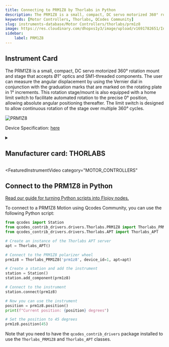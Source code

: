 ```yaml
---
title: Connecting to PRM1Z8 by Thorlabs in Python
description: The PRM1Z8 is a small, compact, DC servo motorized 360° rotation mount and stage that accepts Ø1" optics and SM1-threaded components. The user can measure the angular displacement by using the Vernier dial in conjunction with the graduation marks that are marked on the rotating plate in 1° increments. This rotation stage/mount is also equipped with a home limit switch to facilitate automated rotation to the precise 0° position, allowing absolute angular positioning thereafter. The limit switch is designed to allow continuous rotation of the stage over multiple 360° cycles.
keywords: [Motor Controllers, Thorlabs, QCodes Community] 
slug: instruments-database/Motor Controllers/thorlabs/prm1z8 
image: https://res.cloudinary.com/dhopxs1y3/image/upload/v1691782651/Instruments/Motion/PRM1Z8/PRM1Z8.jpg
sidebar:
    label: PRM1Z8 
---
```



## Instrument Card

The PRM1Z8 is a small, compact, DC servo motorized 360° rotation mount and stage that accepts Ø1" optics and SM1-threaded components. The user can measure the angular displacement by using the Vernier dial in conjunction with the graduation marks that are marked on the rotating plate in 1° increments. This rotation stage/mount is also equipped with a home limit switch to facilitate automated rotation to the precise 0° position, allowing absolute angular positioning thereafter. The limit switch is designed to allow continuous rotation of the stage over multiple 360° cycles.

![PRM1Z8](https://res.cloudinary.com/dhopxs1y3/image/upload/v1691782651/Instruments/Motion/PRM1Z8/PRM1Z8.jpg)

Device Specification: [here](https://www.thorlabs.com/_sd.cfm?fileName=19737-D02.pdf&partNumber=PRM1Z8)

<details style={{ marginTop: "15px"}}>
<summary><h2 style={{display:'inline'}}>Manufacturer card: THORLABS</h2></summary>

![THORLABS](https://res.cloudinary.com/dhopxs1y3/image/upload/v1692126009/Instruments/Vendor%20Logos/Thorlabs.png)

Thorlabs, Inc. is an American privately held optical equipment company headquartered in Newton, New Jersey. The company was founded in 1989 by Alex Cable, who serves as its current president and CEO. As of 2018, Thorlabs has annual sales of approximately $500 million.

- Headquarters: USA
- Yearly Revenue (millions, USD): 550
- Vendor Website: [here](https://www.thorlabs.com/)

</details>


<FeaturedInstrumentVideo
  category="MOTOR_CONTROLLERS"
></FeaturedInstrumentVideo>

## Connect to the PRM1Z8 in Python

[Read our guide for turning Python scripts into Flojoy nodes.](https://docs.flojoy.ai/contribution/blocks/custom-flojoy-block/)



<Tabs>
<TabItem value="Flojoy" label="Flojoy" className="flojoy-instrument-tabs">

<SectionsCard category="MOTOR_CONTROLLERS" manufacturer="Thorlabs"></SectionsCard>

</TabItem>
<TabItem value="QCodes Community" label="QCodes Community">

To connect to a PRM1Z8 Motion using Qcodes Community, you can use the following Python script:

```python
from qcodes import Station
from qcodes_contrib_drivers.drivers.Thorlabs.PRM1Z8 import Thorlabs_PRM1Z8
from qcodes_contrib_drivers.drivers.Thorlabs.APT import Thorlabs_APT

# Create an instance of the Thorlabs APT server
apt = Thorlabs_APT()

# Connect to the PRM1Z8 polarizer wheel
prm1z8 = Thorlabs_PRM1Z8('prm1z8', device_id=1, apt=apt)

# Create a station and add the instrument
station = Station()
station.add_component(prm1z8)

# Connect to the instrument
station.connect(prm1z8)

# Now you can use the instrument
position = prm1z8.position()
print(f"Current position: {position} degrees")

# Set the position to 45 degrees
prm1z8.position(45)
```

Note that you need to have the `qcodes_contrib_drivers` package installed to use the `Thorlabs_PRM1Z8` and `Thorlabs_APT` classes.


</TabItem>
</Tabs>